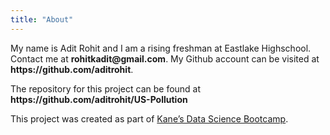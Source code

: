 ```yaml
---
title: "About"
---
```


My name is Adit Rohit and I am a rising freshman at Eastlake Highschool. Contact me at **rohitkadit@gmail.com**. My Github account can be visited at **https://github.com/aditrohit**. 

The repository for this project can be found at **https://github.com/aditrohit/US-Pollution**

This project was created as part of [Kane’s Data Science Bootcamp](https://bootcamp.davidkane.info/).

